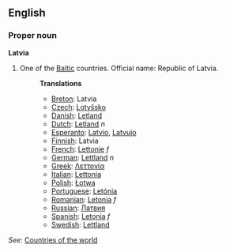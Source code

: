 ==English==
===Proper noun===
'''Latvia'''

# One of the [[Baltic]] countries. Official name: Republic of Latvia.
#:'''Translations'''
#:*[[Breton]]: Latvia
#:*[[Czech]]: [[Lotyšsko]]
#:*[[Danish]]: [[Letland]]
#:*[[Dutch]]: [[Letland]] ''n''
#:*[[Esperanto]]: [[Latvio]], [[Latvujo]]
#:*[[Finnish]]: Latvia
#:*[[French]]: [[Lettonie]] ''f''
#:*[[German]]: [[Lettland]] ''n''
#:*[[Greek]]: [[Λεττονία]]
#:*[[Italian]]: [[Lettonia]]
#:*[[Polish]]: [[Łotwa]]
#:*[[Portuguese]]: [[Letónia]]
#:*[[Romanian]]: [[Letonia]] ''f''
#:*[[Russian]]: [[Латвия]]
#:*[[Spanish]]: [[Letonia]] ''f''
#:*[[Swedish]]: [[Lettland]]

''See'': [[Countries of the world]]